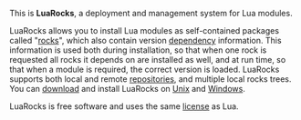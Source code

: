 This is '''LuaRocks''', a deployment and management system for Lua modules.

LuaRocks allows you to install Lua modules as self-contained packages called "[[Types_of_rocks.wiki|rocks]]", which also contain version [[Dependencies.wiki|dependency]] information. This information is used both during installation, so that when one rock is requested all rocks it depends on are installed as well, and at run time, so that when a module is required, the correct version is loaded. LuaRocks supports both local and remote [[Rocks_repositories.wiki|repositories]], and multiple local rocks trees. You can [[Download.wiki|download]] and install LuaRocks on [[Installation_instructions_for_Unix.wiki|Unix]] and [[Installation_instructions_for_Windows.wiki|Windows]].

LuaRocks is free software and uses the same [[License.wiki|license]] as Lua.